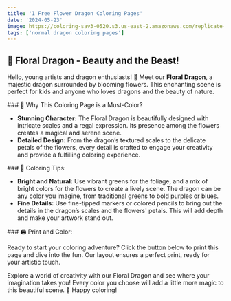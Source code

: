 ```yaml
---
title: '1 Free Flower Dragon Coloring Pages'
date: '2024-05-23'
image: https://coloring-sav3-0520.s3.us-east-2.amazonaws.com/replicate-prediction-2s3bny4md1rgm0cfmjfs5ds3bw.png
tags: ['normal dragon coloring pages']
---
```


## 🐉 Floral Dragon - Beauty and the Beast!

Hello, young artists and dragon enthusiasts! 🎨 Meet our **Floral Dragon**, 
a majestic dragon surrounded by blooming flowers. This enchanting scene is perfect for kids 
and anyone who loves dragons and the beauty of nature.

<div style={{ marginTop: '20px' }}></div>
### 🌟 Why This Coloring Page is a Must-Color?

- **Stunning Character:** The Floral Dragon is beautifully designed with intricate scales and a regal expression. Its presence among the flowers creates a magical and serene scene.
- **Detailed Design:** From the dragon’s textured scales to the delicate petals of the flowers, every detail is crafted to engage your creativity and provide a fulfilling coloring experience.

<div style={{ marginTop: '20px' }}></div>
### 🎨 Coloring Tips:

- **Bright and Natural:** Use vibrant greens for the foliage, and a mix of bright colors for the flowers to create a lively scene. The dragon can be any color you imagine, from traditional greens to bold purples or blues.
- **Fine Details:** Use fine-tipped markers or colored pencils to bring out the details in the dragon’s scales and the flowers' petals. This will add depth and make your artwork stand out.

<div style={{ marginTop: '20px' }}></div>
### 🖨️ Print and Color:

Ready to start your coloring adventure? Click the button below to print this page and dive into the fun. Our layout ensures a perfect print, ready for your artistic touch.


Explore a world of creativity with our Floral Dragon and see where your imagination takes you! Every color you choose will add a little more magic to this beautiful scene. 🌈 Happy coloring!
